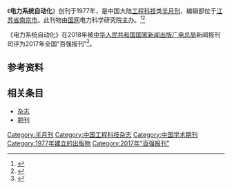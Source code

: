 {{Infobox journal
| title         = 电力系统自动化
| former_name   =
| frequency     = 半月刊
| country       = [[中国大陆|中国大陆]]
| publisher     = [[国家电网|国网]]电力科学研究院
| language = 
| native_title = 
| abbreviation = N/A
| discipline    = 工程科技
| impact        = 
| history =1977年起至今
| ISSN = 1000-1026
| CN            = CN32-1180/TP
| website       = 
}}
《'''电力系统自动化'''》创刊于1977年，是中国大陆[[工程科技|工程科技]]类[[杂志#出版|半月刊]]，编辑部位于[[江苏省|江苏省]][[南京市|南京市]]。此刊物由[[国家电网|国网]]电力科学研究院主办。<ref name="知网1">{{Cite web|title=电力系统自动化|url=https://navi.cnki.net/knavi/JournalDetail?pcode=CJFD&pykm=DLXT|accessdate=2021-02-02|work=navi.cnki.net|publisher=[[中国知网|中国知网]]}}</ref><ref name="维普1">{{Cite web|title=电力系统自动化 - 维普中文期刊|url=http://www.cqvip.com/qikan/Detail.aspx?gch=91993X|accessdate=2021-02-02|author=|date=|format=|publisher=[[维普|维普]]|language=}}</ref>

《电力系统自动化》在2018年被[[中华人民共和国国家新闻出版广电总局|中华人民共和国国家新闻出版广电总局]]新闻报刊司评为2017年全国“百强报刊”<ref>{{Cite web|title=2017年全国“百强报刊”推荐名单开始公示|url=http://www.ce.cn/culture/gd/201801/16/t20180116_27756145.shtml|accessdate=2021-02-10|author=赵新乐（中国新闻出版广电报）|date=2018-01-16|format=|work=www.ce.cn|publisher=[[中国经济网|中国经济网]]|language=|archive-date=2020-11-05|archive-url=https://web.archive.org/web/20201105014543/http://www.ce.cn/culture/gd/201801/16/t20180116_27756145.shtml|dead-url=no}}</ref>。
== 参考资料 ==
{{reflist|2}}

== 相关条目 ==

* [[杂志|杂志]]
* [[期刊|期刊]]

{{pub-stub}}
{{全国百强报刊|2017}}

[[Category:半月刊|Category:半月刊]]
[[Category:中国工程科技杂志|Category:中国工程科技杂志]]
[[Category:中国学术期刊|Category:中国学术期刊]]
[[Category:1977年建立的出版物|Category:1977年建立的出版物]]
[[Category:2017年“百强报刊”|Category:2017年“百强报刊”]]